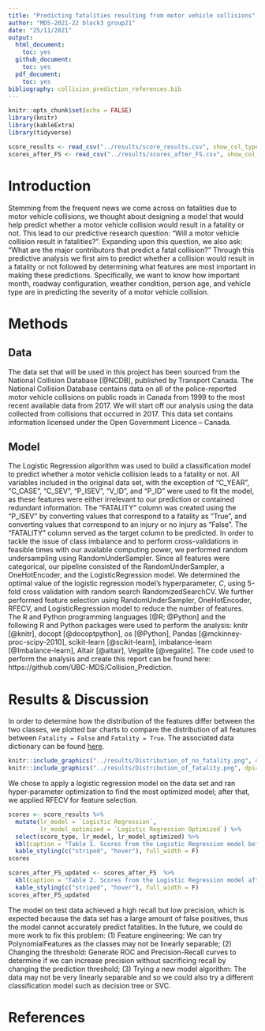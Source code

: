 ```yaml
---
title: "Predicting fatalities resulting from motor vehicle collisions"
author: "MDS-2021-22 block3 group21"
date: "25/11/2021"
output:
  html_document:
    toc: yes
  github_document:
    toc: yes
  pdf_document:
    toc: yes
bibliography: collision_prediction_references.bib
---
```


```r
knitr::opts_chunk$set(echo = FALSE)
library(knitr)
library(kableExtra)
library(tidyverse)
```

```r
score_results <- read_csv("../results/score_results.csv", show_col_types = FALSE)
scores_after_FS <- read_csv("../results/scores_after_FS.csv", show_col_types = FALSE)
```

# Introduction

Stemming from the frequent news we come across on fatalities due to motor vehicle collisions, we thought about designing a model that would help predict whether a motor vehicle collision would result in a fatality or not. This lead to our predictive research question: "Will a motor vehicle collision result in fatalities?". Expanding upon this question, we also ask: "What are the major contributors that predict a fatal collision?" Through this predictive analysis we first aim to predict whether a collision would result in a fatality or not followed by determining what features are most important in making these predictions. Specifically, we want to know how important month, roadway configuration, weather condition, person age, and vehicle type are in predicting the severity of a motor vehicle collision.

# Methods
## Data
The data set that will be used in this project has been sourced from the National Collision Database [@NCDB], published by Transport Canada. The National Collision Database contains data on all of the police-reported motor vehicle collisions on public roads in Canada from 1999 to the most recent available data from 2017. We will start off our analysis using the data collected from collisions that occurred in 2017. This data set contains information licensed under the Open Government Licence – Canada.

## Model
The Logistic Regression algorithm was used to build a classification model to predict whether a motor vehicle collision leads to a fatality or not. All variables included in the original data set, with the exception of “C_YEAR”, “C_CASE”, “C_SEV”, “P_ISEV”, “V_ID”, and “P_ID” were used to fit the model, as these features were either irrelevant to our prediction or contained redundant information. The “FATALITY” column was created using the “P_ISEV” by converting values that correspond to a fatality as “True”, and converting values that correspond to an injury or no injury as “False”. The “FATALITY” column served as the target column to be predicted. In order to tackle the issue of class imbalance and to perform cross-validations in feasible times with our available computing power, we performed random undersampling using RandomUnderSampler. Since all features were categorical, our pipeline consisted of the RandomUnderSampler, a OneHotEncoder, and the LogisticRegression model. We determined the optimal value of the logistic regression model’s hyperparameter, $C$, using 5-fold cross validation with random search RandomizedSearchCV. We further performed feature selection using RandomUnderSampler, OneHotEncoder, RFECV, and LogisticRegression model to reduce the number of features. The R and Python programming languages [@R; @Python] and the following R and Python packages were used to perform the analysis: knitr [@knitr], docopt [@docoptpython], os [@Python], Pandas [@mckinney-proc-scipy-2010], scikit-learn [@scikit-learn], imbalance-learn [@Imbalance-learn], Altair [@altair], Vegalite [@vegalite]. The code used to perform the analysis and create this report can be found here: https://github.com/UBC-MDS/Collision_Prediction.

# Results & Discussion
In order to determine how the distribution of the features differ between the two classes, we plotted bar charts to compare the distribution of all features between `Fatality = False` and `Fatality = True`. The associated data dictionary can be found [here](https://open.canada.ca/data/en/dataset/1eb9eba7-71d1-4b30-9fb1-30cbdab7e63a/resource/09b74afc-2745-4382-8a02-3e256c4b28fd).

```r
knitr::include_graphics("../results/Distribution_of_no_fatality.png", dpi=100)
knitr::include_graphics("../results/Distribution_of_fatality.png", dpi=100)
```

We chose to apply a logistic regression model on the data set and ran hyper-parameter optimization to find the most optimized model; after that, we applied RFECV for feature selection.

```r
scores <- score_results %>% 
  mutate(lr_model = `Logistic Regression`,
         lr_model_optimized = `Logistic Regression Optimized`) %>%
  select(score_type, lr_model, lr_model_optimized) %>%
  kbl(caption = "Table 1. Scores from the Logistic Regression model before and after optimization") %>%
  kable_styling(c("striped", "hover"), full_width = F)
scores
```

```r
scores_after_FS_updated <- scores_after_FS  %>%
  kbl(caption = "Table 2. Scores from the Logistic Regression model after feature selection using RFECV") %>%
  kable_styling(c("striped", "hover"), full_width = F)
scores_after_FS_updated
```

The model on test data achieved a high recall but low precision, which is expected because the data set has a large amount of false positives, thus the model cannot accurately predict fatalities. In the future, we could do more work to fix this problem: (1) Feature engineering: We can try PolynomialFeatures as the classes may not be linearly separable; (2) Changing the threshold: Generate ROC and Precision-Recall curves to determine if we can increase precision without sacrificing recall by changing the prediction threshold; (3) Trying a new model algorithm: The data may not be very linearly separable and so we could also try a different classification model such as decision tree or SVC.

# References